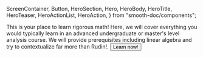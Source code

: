   ScreenContainer,
  Button,
  HeroSection,
  Hero,
  HeroBody,
  HeroTitle,
  HeroTeaser,
  HeroActionList,
  HeroAction,
} from "smooth-doc/components";

<HeroSection>
  <Hero backgroundImageURL={heroBackgroundImageURL}>
    <HeroBody>
      <HeroTitle>This is your place to learn rigorous math!</HeroTitle>
      <HeroTeaser>Here, we will cover everything you would typically learn in an advanced undergraduate or master's level analysis course. We will provide prerequisites including linear algebra and try to contextualize far more than Rudin!.</HeroTeaser>
      <HeroActionList>
        <HeroAction>
          <Button
            variant="neutral"
            forwardedAs="a"
            href="/docs/"
          >
            Learn now!
          </Button>
        </HeroAction>
      </HeroActionList>
    </HeroBody>
  </Hero>
</HeroSection>

